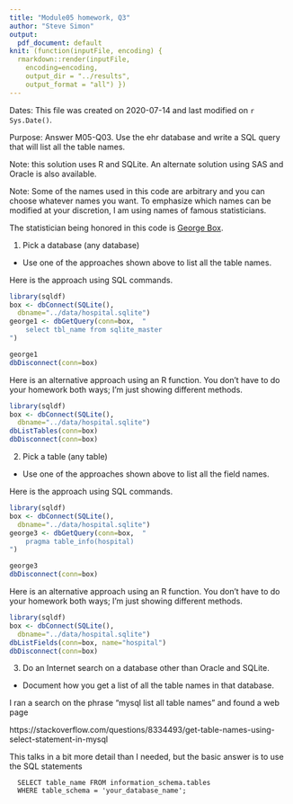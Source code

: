 ```yaml
---
title: "Module05 homework, Q3"
author: "Steve Simon"
output:
  pdf_document: default
knit: (function(inputFile, encoding) {
  rmarkdown::render(inputFile, 
    encoding=encoding,
    output_dir = "../results", 
    output_format = "all") })  
---
```


Dates: This file was created on 2020-07-14 and last modified on `r Sys.Date()`.

Purpose: Answer M05-Q03. Use the ehr database and write a SQL query that will list all the table names.

Note: this solution uses R and SQLite. An alternate solution using SAS and Oracle is also available.

Note: Some of the names used in this code are arbitrary and you can choose whatever names you want. To emphasize which names can be modified at your discretion, I am using names of famous statisticians.

The statistician being honored in this code is [George Box](https://en.wikipedia.org/wiki/George_E._P._Box).

1. Pick a database (any database)
  +	Use one of the approaches shown above to list all the table names.

Here is the approach using SQL commands.

```r
library(sqldf)
box <- dbConnect(SQLite(),
  dbname="../data/hospital.sqlite")
george1 <- dbGetQuery(conn=box,  "
    select tbl_name from sqlite_master
")

george1
dbDisconnect(conn=box)
```

Here is an alternative approach using an R function. You don't have to do your homework both ways; I'm just showing different methods.

```r
library(sqldf)
box <- dbConnect(SQLite(),
  dbname="../data/hospital.sqlite")
dbListTables(conn=box)
dbDisconnect(conn=box)
```

2. Pick a table (any table)
  +	Use one of the approaches shown above to list all the field names.

Here is the approach using SQL commands.

```r
library(sqldf)
box <- dbConnect(SQLite(),
  dbname="../data/hospital.sqlite")
george3 <- dbGetQuery(conn=box,  "
    pragma table_info(hospital)
")

george3
dbDisconnect(conn=box)
```

Here is an alternative approach using an R function. You don't have to do your homework both ways; I'm just showing different methods.

```r
library(sqldf)
box <- dbConnect(SQLite(),
  dbname="../data/hospital.sqlite")
dbListFields(conn=box, name="hospital")
dbDisconnect(conn=box)
```

3. Do an Internet search on a database other than Oracle and SQLite.
  +	Document how you get a list of all the table names in that database.

I ran a search on the phrase "mysql list all table names" and found a web page

https://stackoverflow.com/questions/8334493/get-table-names-using-select-statement-in-mysql

This talks in a bit more detail than I needed, but the basic answer is to use the 
SQL statements

```{}
  SELECT table_name FROM information_schema.tables
  WHERE table_schema = 'your_database_name';
```

